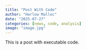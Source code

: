 ```yaml
---
title: "Post With Code"
author: "Harlow Malloc"
date: "2025-07-27"
categories: [news, code, analysis]
image: "image.jpg"
---
```


This is a post with executable code.
